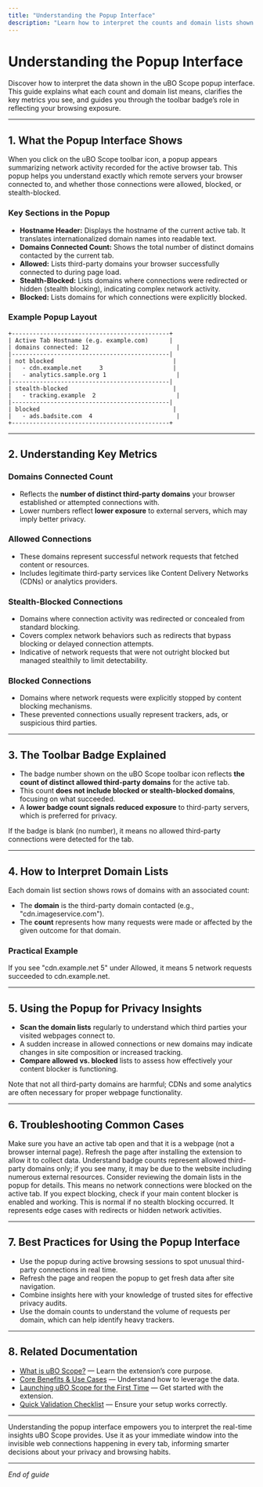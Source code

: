 ```yaml
---
title: "Understanding the Popup Interface"
description: "Learn how to interpret the counts and domain lists shown in the popup. This guide explains key metrics, such as blocked and allowed servers, and what the toolbar badge means for your privacy and browsing habits."
---
```


# Understanding the Popup Interface

Discover how to interpret the data shown in the uBO Scope popup interface. This guide explains what each count and domain list means, clarifies the key metrics you see, and guides you through the toolbar badge’s role in reflecting your browsing exposure.

---

## 1. What the Popup Interface Shows

When you click on the uBO Scope toolbar icon, a popup appears summarizing network activity recorded for the active browser tab. This popup helps you understand exactly which remote servers your browser connected to, and whether those connections were allowed, blocked, or stealth-blocked.

### Key Sections in the Popup

- **Hostname Header:** Displays the hostname of the current active tab. It translates internationalized domain names into readable text.
- **Domains Connected Count:** Shows the total number of distinct domains contacted by the current tab.
- **Allowed:** Lists third-party domains your browser successfully connected to during page load.
- **Stealth-Blocked:** Lists domains where connections were redirected or hidden (stealth blocking), indicating complex network activity.
- **Blocked:** Lists domains for which connections were explicitly blocked.

### Example Popup Layout

```text
+---------------------------------------------+
| Active Tab Hostname (e.g. example.com)      |
| domains connected: 12                         |
|---------------------------------------------|
| not blocked                                  |
|   - cdn.example.net     3                    |
|   - analytics.sample.org 1                    |
|---------------------------------------------|
| stealth-blocked                              |
|   - tracking.example  2                       |
|---------------------------------------------|
| blocked                                      |
|   - ads.badsite.com  4                        |
+---------------------------------------------+
```

---

## 2. Understanding Key Metrics

### Domains Connected Count

- Reflects the **number of distinct third-party domains** your browser established or attempted connections with.
- Lower numbers reflect **lower exposure** to external servers, which may imply better privacy.

### Allowed Connections

- These domains represent successful network requests that fetched content or resources.
- Includes legitimate third-party services like Content Delivery Networks (CDNs) or analytics providers.

### Stealth-Blocked Connections

- Domains where connection activity was redirected or concealed from standard blocking.
- Covers complex network behaviors such as redirects that bypass blocking or delayed connection attempts.
- Indicative of network requests that were not outright blocked but managed stealthily to limit detectability.

### Blocked Connections

- Domains where network requests were explicitly stopped by content blocking mechanisms.
- These prevented connections usually represent trackers, ads, or suspicious third parties.

---

## 3. The Toolbar Badge Explained

- The badge number shown on the uBO Scope toolbar icon reflects **the count of distinct allowed third-party domains** for the active tab.
- This count **does not include blocked or stealth-blocked domains**, focusing on what succeeded.
- A **lower badge count signals reduced exposure** to third-party servers, which is preferred for privacy.

<Info>
If the badge is blank (no number), it means no allowed third-party connections were detected for the tab.
</Info>

---

## 4. How to Interpret Domain Lists

Each domain list section shows rows of domains with an associated count:

- The **domain** is the third-party domain contacted (e.g., "cdn.imageservice.com").
- The **count** represents how many requests were made or affected by the given outcome for that domain.

### Practical Example

If you see "cdn.example.net 5" under Allowed, it means 5 network requests succeeded to cdn.example.net.

---

## 5. Using the Popup for Privacy Insights

- **Scan the domain lists** regularly to understand which third parties your visited webpages connect to.
- A sudden increase in allowed connections or new domains may indicate changes in site composition or increased tracking.
- **Compare allowed vs. blocked** lists to assess how effectively your content blocker is functioning.

<Tip>
Note that not all third-party domains are harmful; CDNs and some analytics are often necessary for proper webpage functionality.
</Tip>

---

## 6. Troubleshooting Common Cases

<AccordionGroup title="Troubleshooting Tips"> 
<Accordion title="No Data or Popup Shows 'NO DATA'"> 
Make sure you have an active tab open and that it is a webpage (not a browser internal page). Refresh the page after installing the extension to allow it to collect data.
</Accordion>
<Accordion title="Badge Shows Unexpected Numbers"> 
Understand badge counts represent allowed third-party domains only; if you see many, it may be due to the website including numerous external resources. Consider reviewing the domain lists in the popup for details.
</Accordion>
<Accordion title="Blocked Section is Empty" > 
This means no network connections were blocked on the active tab. If you expect blocking, check if your main content blocker is enabled and working.
</Accordion>
<Accordion title="Stealth Section is Empty"> 
This is normal if no stealth blocking occurred. It represents edge cases with redirects or hidden network activities.
</Accordion>
</AccordionGroup>

---

## 7. Best Practices for Using the Popup Interface

- Use the popup during active browsing sessions to spot unusual third-party connections in real time.
- Refresh the page and reopen the popup to get fresh data after site navigation.
- Combine insights here with your knowledge of trusted sites for effective privacy audits.
- Use the domain counts to understand the volume of requests per domain, which can help identify heavy trackers.

---

## 8. Related Documentation

- [What is uBO Scope?](/getting-started/introduction-installation/what-is-ubo-scope) — Learn the extension’s core purpose.
- [Core Benefits & Use Cases](/overview/introduction-and-value/core-benefits) — Understand how to leverage the data.
- [Launching uBO Scope for the First Time](/getting-started/first-run-usage-validation/launching-ubo-scope) — Get started with the extension.
- [Quick Validation Checklist](/getting-started/first-run-usage-validation/quick-validation-checklist) — Ensure your setup works correctly.

---

Understanding the popup interface empowers you to interpret the real-time insights uBO Scope provides. Use it as your immediate window into the invisible web connections happening in every tab, informing smarter decisions about your privacy and browsing habits.


---

*End of guide*
